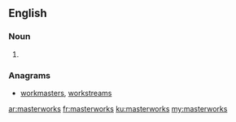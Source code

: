 ==English==

===Noun===
{{head|en|plural}}

# {{plural of|masterwork|lang=en|nocat=1}}

===Anagrams===
* [[workmasters#English|workmasters]], [[workstreams#English|workstreams]]

[[ar:masterworks]]
[[fr:masterworks]]
[[ku:masterworks]]
[[my:masterworks]]
